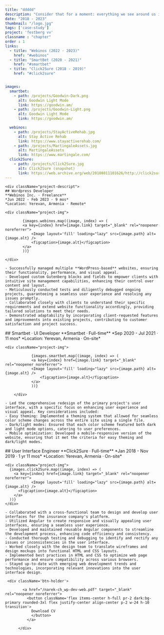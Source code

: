 ```yaml
---
title: "ddddd"
description: "Consider that for a moment: everything we see around us is assumed to have had a cause and is contingent upon."
date: "2018 - 2023"
thumbnail: "/logo.jpg"
tags: ['case-study']
project: 'festberg vv'
classname : "chapter"
order : 1
links:
  - title: "Webinos (2022 - 2023)"
    href: "#webinos"
  - title: "SmartBet (2020 - 2021)"
    href: "#smartbet"
  - title: "Click2Sure (2018 - 2019)"
    href: "#click2sure"


images:
  smartbet:
    - path: /projects/Goodwin-Dark.png
      alt: Goodwin Light Mode
      link: https://goodwin.am/
    - path: /projects/Goodwin-Light.png
      alt: Goodwin Light Mode
      link: https://goodwin.am/

  webinos:
    - path: /projects/StayActiveRehab.jpg
      alt: Stay Active Rehab
      link: https://www.stayactiverehab.com/
    - path: /projects/MartingaleAssets.jpg
      alt: MartingaleAssets
      link: https://www.martingale.com/
  click2Sure:
    - path: /projects/Click2Sure.jpg
      alt: Click2Sure (snapshot)
      link: https://web.archive.org/web/20180811101626/http://click2sure.co.za/
---
```



<div className="project-part" id="webinos">
 
    
    <div className="project-descript">
    ## Wordpress Developer
    **Webinos Inc. · Freelance**  
    *Jun 2022 - Feb 2023 · 9 mos*  
    *Location: Yerevan, Armenia · Remote*

    <div className="project-img">

            {images.webinos.map((image, index) => (
            <a key={index} href={image.link} target="_blank" rel="noopener noreferrer">
                <Image layout='fill' loading="lazy" src={image.path} alt={image.alt} />
                <figcaption>{image.alt}</figcaption>
            </a>
            ))}

    </div>

    - Successfully managed multiple **WordPress-based** websites, ensuring their functionality, performance, and visual appeal.
    - Developed custom Gutenberg blocks and fields to empower clients with intuitive site management capabilities, enhancing their control over content and layout.
    - Meticulously conducted tests and diligently debugged ongoing projects, guaranteeing a seamless user experience and resolving any issues promptly.
    - Collaborated closely with clients to understand their specific requirements and extend website functionality accordingly, providing tailored solutions to meet their needs.
    - Demonstrated adaptability by incorporating client-requested features and improvements into existing projects, contributing to customer satisfaction and project success.

  </div>
 
</div>


  <div className="project-part" id="smartbet">
    <div className="project-descript">
        ## Smartbet · UI Developer
        **Smartbet · Full-time**  
        *Sep 2020 - Jul 2021 · 11 mos*  
        *Location: Yerevan, Armenia · On-site*

    <div className="project-img">

                {images.smartbet.map((image, index) => (
                <a key={index} href={image.link} target="_blank" rel="noopener noreferrer">
                <Image layout='fill' loading="lazy" src={image.path} alt={image.alt} />
                    <figcaption>{image.alt}</figcaption>
                </a>
                ))}

        </div>

    - Led the comprehensive redesign of the primary project's user interface, with a specific focus on enhancing user experience and visual appeal. Key considerations included:
    - Easy theming: Implemented a theming system that allowed for seamless color scheme changes across the entire site using a single file.
    - Dark/light modes: Ensured that each color scheme featured both dark and light mode options, catering to user preferences.
    - Mobile optimization: Developed a mobile-responsive version of the website, ensuring that it met the criteria for easy theming and dark/light modes.
  </div>
</div>


<div className="project-part" id="click2sure">
  <div className="project-descript">
    ## User Interface Engineer
    **Click2Sure · Full-time**  
    *Jan 2018 - Nov 2019 · 1 yr 11 mos*  
    *Location: Yerevan, Armenia · On-site*

    <div className="project-img">
      {images.click2Sure.map((image, index) => (
        <a key={index} href={image.link} target="_blank" rel="noopener noreferrer">
                <Image layout='fill' loading="lazy" src={image.path} alt={image.alt} />
          <figcaption>{image.alt}</figcaption>
        </a>
      ))}
    </div>

    - Collaborated with a cross-functional team to design and develop user interfaces for the insurance company's platform.
    - Utilized Angular to create responsive and visually appealing user interfaces, ensuring a seamless user experience.
    - Developed and maintained reusable Angular components to streamline the development process, enhancing code efficiency and consistency.
    - Conducted thorough testing and debugging to identify and rectify any issues or inconsistencies in the user interface.
    - Worked closely with the design team to translate wireframes and design mockups into functional HTML and CSS layouts.
    - Implemented best practices in HTML and CSS to optimize web page performance and ensure compatibility across various browsers.
    - Stayed up-to-date with emerging web development trends and technologies, incorporating relevant innovations into the user interface design.
  </div>
</div>


     <div className='btn-holder'>

            <a href="/narek-ch_wp-dev-web.pdf" target="_blank" rel="noopener noreferrer">
              <button className='flex items-center h-full pr-2 dark:bg-primary rounded-3xl flex justify-center align-center p-2 w-24 h-10 transition'>
                Download CV
                </button>
              </a>

          </div>
